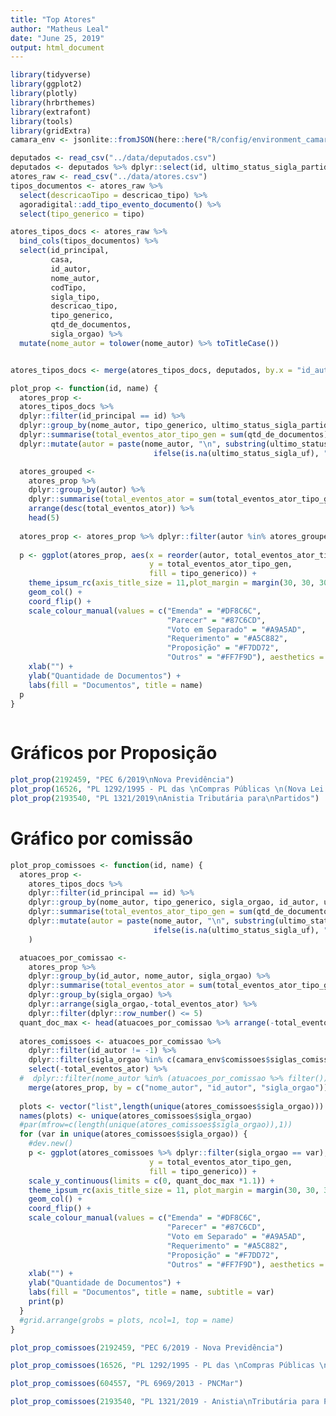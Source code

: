 ```yaml
---
title: "Top Atores"
author: "Matheus Leal"
date: "June 25, 2019"
output: html_document
---
```


```r
library(tidyverse)
library(ggplot2)
library(plotly)
library(hrbrthemes)
library(extrafont)
library(tools)
library(gridExtra)
camara_env <- jsonlite::fromJSON(here::here("R/config/environment_camara.json"))

```

```r
deputados <- read_csv("../data/deputados.csv")
deputados <- deputados %>% dplyr::select(id, ultimo_status_sigla_partido, ultimo_status_sigla_uf)
atores_raw <- read_csv("../data/atores.csv")
tipos_documentos <- atores_raw %>%
  select(descricaoTipo = descricao_tipo) %>%
  agoradigital::add_tipo_evento_documento() %>% 
  select(tipo_generico = tipo)

atores_tipos_docs <- atores_raw %>% 
  bind_cols(tipos_documentos) %>% 
  select(id_principal, 
         casa, 
         id_autor, 
         nome_autor, 
         codTipo, 
         sigla_tipo, 
         descricao_tipo, 
         tipo_generico, 
         qtd_de_documentos,
         sigla_orgao) %>% 
  mutate(nome_autor = tolower(nome_autor) %>% toTitleCase())


atores_tipos_docs <- merge(atores_tipos_docs, deputados, by.x = "id_autor", by.y = "id")

```

```r
plot_prop <- function(id, name) {
  atores_prop <- 
  atores_tipos_docs %>% 
  dplyr::filter(id_principal == id) %>% 
  dplyr::group_by(nome_autor, tipo_generico, ultimo_status_sigla_partido, ultimo_status_sigla_uf) %>% 
  dplyr::summarise(total_eventos_ator_tipo_gen = sum(qtd_de_documentos)) %>% 
  dplyr::mutate(autor = paste(nome_autor, "\n", substring(ultimo_status_sigla_partido, 0, 4),
                                ifelse(is.na(ultimo_status_sigla_uf), "", paste("/", ultimo_status_sigla_uf))))

  atores_grouped <- 
    atores_prop %>% 
    dplyr::group_by(autor) %>% 
    dplyr::summarise(total_eventos_ator = sum(total_eventos_ator_tipo_gen)) %>% 
    arrange(desc(total_eventos_ator)) %>% 
    head(5)
  
  atores_prop <- atores_prop %>% dplyr::filter(autor %in% atores_grouped$autor)
  
  p <- ggplot(atores_prop, aes(x = reorder(autor, total_eventos_ator_tipo_gen, sum),
                               y = total_eventos_ator_tipo_gen,
                               fill = tipo_generico)) +
    theme_ipsum_rc(axis_title_size = 11,plot_margin = margin(30, 30, 30, 30)) +
    geom_col() + 
    coord_flip() +
    scale_colour_manual(values = c("Emenda" = "#DF8C6C",
                                   "Parecer" = "#87C6CD",
                                   "Voto em Separado" = "#A9A5AD", 
                                   "Requerimento" = "#A5C882",
                                   "Proposição" = "#F7DD72",
                                   "Outros" = "#FF7F9D"), aesthetics = "fill") +
    xlab("") +
    ylab("Quantidade de Documentos") +
    labs(fill = "Documentos", title = name)
  p
}
  

```

# Gráficos por Proposição
```r
plot_prop(2192459, "PEC 6/2019\nNova Previdência") 
plot_prop(16526, "PL 1292/1995 - PL das \nCompras Públicas \n(Nova Lei de Licitações)")
plot_prop(2193540, "PL 1321/2019\nAnistia Tributária para\nPartidos")
```


# Gráfico por comissão
```r
plot_prop_comissoes <- function(id, name) {
  atores_prop <- 
    atores_tipos_docs %>% 
    dplyr::filter(id_principal == id) %>% 
    dplyr::group_by(nome_autor, tipo_generico, sigla_orgao, id_autor, ultimo_status_sigla_partido, ultimo_status_sigla_uf) %>% 
    dplyr::summarise(total_eventos_ator_tipo_gen = sum(qtd_de_documentos)) %>% 
    dplyr::mutate(autor = paste(nome_autor, "\n", substring(ultimo_status_sigla_partido, 0, 4),
                                ifelse(is.na(ultimo_status_sigla_uf), "", paste("/", ultimo_status_sigla_uf)))
    )

  atuacoes_por_comissao <- 
    atores_prop %>% 
    dplyr::group_by(id_autor, nome_autor, sigla_orgao) %>% 
    dplyr::summarise(total_eventos_ator = sum(total_eventos_ator_tipo_gen)) %>%
    dplyr::group_by(sigla_orgao) %>%
    dplyr::arrange(sigla_orgao,-total_eventos_ator) %>%
    dplyr::filter(dplyr::row_number() <= 5)
  quant_doc_max <- head(atuacoes_por_comissao %>% arrange(-total_eventos_ator), 1)$total_eventos_ator
  
  atores_comissoes <- atuacoes_por_comissao %>%
    dplyr::filter(id_autor != -1) %>% 
    dplyr::filter(sigla_orgao %in% c(camara_env$comissoes$siglas_comissoes, "PLEN", "PEC00619", "PL129295")) %>% 
    select(-total_eventos_ator) %>% 
  #  dplyr::filter(nome_autor %in% (atuacoes_por_comissao %>% filter())$nome_autor) %>% 
    merge(atores_prop, by = c("nome_autor", "id_autor", "sigla_orgao"))
  
  plots <- vector("list",length(unique(atores_comissoes$sigla_orgao)))
  names(plots) <- unique(atores_comissoes$sigla_orgao)
  #par(mfrow=c(length(unique(atores_comissoes$sigla_orgao)),1))
  for (var in unique(atores_comissoes$sigla_orgao)) {
    #dev.new()
    p <- ggplot(atores_comissoes %>% dplyr::filter(sigla_orgao == var), aes(x = reorder(autor, -total_eventos_ator_tipo_gen, sum),
                               y = total_eventos_ator_tipo_gen,
                               fill = tipo_generico)) +
    scale_y_continuous(limits = c(0, quant_doc_max *1.1)) +
    theme_ipsum_rc(axis_title_size = 11, plot_margin = margin(30, 30, 30, 30), base_size = 10) +
    geom_col() + 
    coord_flip() +
    scale_colour_manual(values = c("Emenda" = "#DF8C6C",
                                   "Parecer" = "#87C6CD",
                                   "Voto em Separado" = "#A9A5AD", 
                                   "Requerimento" = "#A5C882",
                                   "Proposição" = "#F7DD72",
                                   "Outros" = "#FF7F9D"), aesthetics = "fill") +
    xlab("") +
    ylab("Quantidade de Documentos") +
    labs(fill = "Documentos", title = name, subtitle = var)
    print(p)
  }
  #grid.arrange(grobs = plots, ncol=1, top = name)
}
```

```r
plot_prop_comissoes(2192459, "PEC 6/2019 - Nova Previdência")
```

```r
plot_prop_comissoes(16526, "PL 1292/1995 - PL das \nCompras Públicas \n(Nova Lei de Licitações)")
```
```r
plot_prop_comissoes(604557, "PL 6969/2013 - PNCMar")
```
```r
plot_prop_comissoes(2193540, "PL 1321/2019 - Anistia\nTributária para Partidos")
```

